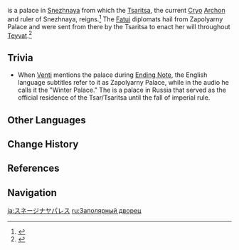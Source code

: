 {{Location Infobox
|image        = 
|type         = Not Accessible
|region       = Snezhnaya
|area         = 
}}
{{Quote|We Fatui hail from Zapolyarny Palace.|[[Viktor]]}}
{{Lang|'''Zapolyarny Palace'''|ru=Заполярный дворец|ru_rm=Zapolyarnyy dvorets|ru_tl=Outpolar Palace}} is a palace in [[Snezhnaya]] from which the [[Tsaritsa]], the current [[Cryo]] [[Archon]] and ruler of Snezhnaya, reigns.<ref>{{Ref/Quest|Ending Note}}</ref> The [[Fatui]] diplomats hail from Zapolyarny Palace and were sent from there by the Tsaritsa to enact her will throughout [[Teyvat]].<ref>{{Ref/Quest|Tales of Winter}}</ref>

==Trivia==
* When [[Venti]] mentions the palace during [[Ending Note]], the English language subtitles refer to it as Zapolyarny Palace, while in the audio he calls it the "Winter Palace." The {{w|Winter Palace}} is a palace in Russia that served as the official residence of the Tsar/Tsaritsa until the fall of imperial rule.

==Other Languages==
{{Other Languages
|en      = Zapolyarny Palace
|zhs     = 至冬宫
|zhs_rm  = Zhìdōng-gōng
|zht     = 至冬宮
|zht_rm  = Zhìdōng-gōng
|zh_tl   = Snezhnaya Palace
|ja      = スネージナヤパレス
|ja_rm   = Suneejinaya Paresu
|ja_tl   = Snezhnaya Palace
|ko      = 얼음 {{tt|궁전|宮殿}}
|ko_rm   = Eol'eum Gungjeon
|ko_tl   = Ice Palace
|es      = Palacio Zapolyarny
|es_tl   = Zapolyarny Palace
|fr      = Palais d'Hiver
|fr_tl   = Palace of Winter
|ru      = Заполярный дворец
|ru_tl   = Outpolar Palace
|ru_note = {{Lang|"Zapolyarny"|ru=Заполярный|ru_rm=Zapolyarnyy}} refers specifically to the area north of the Arctic Circle.
|th      = Zapolyarny Palace
|vi      = {{tt|Cung Điện|宮殿}} {{tt|Băng|冰}}
|vi_tl   = Ice Palace
|de      = Zapolyarny-Palast
|de_tl   = Zapolyarny Palace
|id      = Zapolyarny Palace
|pt      = Palácio de Inverno
|pt_tl   = Palace of Winter
|tr      = 
|tr_tl   = 
|it      = 
|it_tl   = 
}}

==Change History==
{{Change History|introduced=1.0}}

==References==
{{Reflist}}

==Navigation==
{{Area Navbox|Snezhnaya}}

[[ja:スネージナヤパレス]]
[[ru:Заполярный дворец]]